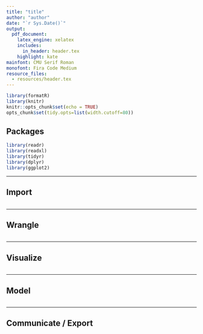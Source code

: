 ---
title: "title"
author: "author"
date: "`r Sys.Date()`"
output: 
  pdf_document:
    latex_engine: xelatex
    includes:
      in_header: header.tex
    highlight: kate
mainfont: CMU Serif Roman
monofont: Fira Code Medium
resource_files:
  - resources/header.tex
---

```{r setup, include=FALSE}
library(formatR)
library(knitr)
knitr::opts_chunk$set(echo = TRUE)
opts_chunk$set(tidy.opts=list(width.cutoff=80))
```

## Packages

```{r packages, message=FALSE, warning=FALSE}
library(readr)
library(readxl)
library(tidyr)
library(dplyr)
library(ggplot2)
```

---

## Import

```{r import, message = FALSE}

```

---

## Wrangle

```{r wrangle}

```

---

## Visualize

```{r visualize}

```

---

## Model

```{r model}

```

---

## Communicate / Export

```{r communicate / export}

```

